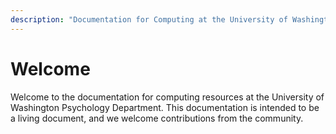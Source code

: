 ```yaml
---
description: "Documentation for Computing at the University of Washington Psychology Department"
---
```

# Welcome

Welcome to the documentation for computing resources at the University of Washington Psychology Department. This documentation is intended to be a living document, and we welcome contributions from the community.
